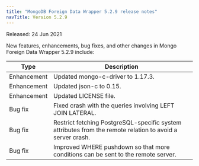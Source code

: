 ```yaml
---
title: "MongoDB Foreign Data Wrapper 5.2.9 release notes"
navTitle: Version 5.2.9
---
```


Released: 24 Jun 2021

New features, enhancements, bug fixes, and other changes in Mongo Foreign Data Wrapper 5.2.9 include:

| Type        | Description                                  |
| ----------- |--------------------------------------------- |
| Enhancement | Updated mongo-c-driver to 1.17.3. |
| Enhancement | Updated json-c to 0.15.       |
| Enhancement | Updated LICENSE file.                        |
| Bug fix     | Fixed crash with the queries involving LEFT JOIN LATERAL. |
| Bug fix     | Restrict fetching PostgreSQL-specific system attributes from the remote relation to avoid a server crash. |
| Bug fix     | Improved WHERE pushdown so that more conditions can be sent to the remote server. |






